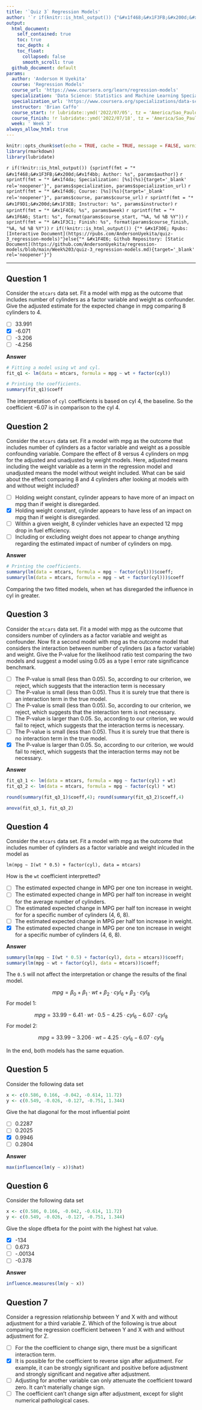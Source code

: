 ```yaml
---
title: '`Quiz 3` Regression Models'
author: '`r if(knitr::is_html_output()) {"&#x1f468;&#x1F3FB;&#x200d;&#x1f4bb; Anderson H Uyekita"} else {NULL}`'
output:
  html_document:
    self_contained: true
    toc: true
    toc_depth: 4
    toc_float:
      collapsed: false
      smooth_scroll: true
  github_document: default
params:
  author: 'Anderson H Uyekita'
  course: 'Regression Models'
  course_url: 'https://www.coursera.org/learn/regression-models'
  specialization: 'Data Science: Statistics and Machine Learning Specialization'
  specialization_url: 'https://www.coursera.org/specializations/data-science-statistics-machine-learning'
  instructor: 'Brian Caffo'
  course_start: !r lubridate::ymd('2022/07/05', tz = 'America/Sao_Paulo')
  course_finish: !r lubridate::ymd('2022/07/18', tz = 'America/Sao_Paulo')
  week: ' Week 3'
always_allow_html: true
---
```


```r
knitr::opts_chunk$set(echo = TRUE, cache = TRUE, message = FALSE, warning = FALSE)
library(rmarkdown)
library(lubridate)
```

`r if(!knitr::is_html_output()) {sprintf(fmt = "* &#x1f468;&#x1F3FB;&#x200d;&#x1f4bb; Author: %s", params$author)}`
`r sprintf(fmt = "* &#x1f4da; Specialization: [%s](%s){target='_blank' rel='noopener'}", params$specialization, params$specialization_url)`
`r sprintf(fmt = "* &#x1f4d6; Course: [%s](%s){target='_blank' rel='noopener'}", params$course, params$course_url)`
    `r sprintf(fmt = "* &#x1F9D1;&#x200d;&#x1F3EB; Instructor: %s", params$instructor)`
`r sprintf(fmt = "* &#x1F4C6; %s", params$week)`
    `r sprintf(fmt = "* &#x1F6A6; Start: %s", format(params$course_start, "%A, %d %B %Y"))`
    `r sprintf(fmt = "* &#x1F3C1; Finish: %s", format(params$course_finish, "%A, %d %B %Y"))`
`r if(!knitr::is_html_output()) {"* &#x1F30E; Rpubs: [Interactive Document](https://rpubs.com/AndersonUyekita/quiz-3_regression-models)"}else{"* &#x1F4E6; Github Repository: [Static Document](https://github.com/AndersonUyekita/regression-models/blob/main/Week%203/quiz-3_regression-models.md){target='_blank' rel='noopener'}"}`

--------------------------------------------------------------------------------

## Question 1

Consider the `mtcars` data set. Fit a model with mpg as the outcome that includes number of cylinders as a factor variable and weight as confounder. Give the adjusted estimate for the expected change in mpg comparing 8 cylinders to 4.

- [ ] 33.991
- [x] -6.071
- [ ] -3.206
- [ ] -4.256

**Answer**

```r
# Fitting a model using wt and cyl.
fit_q1 <- lm(data = mtcars, formula = mpg ~ wt + factor(cyl))

# Printing the coefficients.
summary(fit_q1)$coeff
```

The interpretation of `cyl` coefficients is based on cyl 4, the baseline. So the coefficient -6.07 is in comparison to the cyl 4.

## Question 2

Consider the `mtcars` data set. Fit a model with mpg as the outcome that includes number of cylinders as a factor variable and weight as a possible confounding variable. Compare the effect of 8 versus 4 cylinders on mpg for the adjusted and unadjusted by weight models.  Here, adjusted means including the weight variable as a term in the regression model and unadjusted means the model without weight included. What can be said about the effect comparing 8 and 4 cylinders after looking at models with and without weight included?

- [ ] Holding weight constant, cylinder appears to have more of an impact on mpg than if weight is disregarded.
- [x] Holding weight constant, cylinder appears to have less of an impact on mpg than if weight is disregarded. 
- [ ] Within a given weight, 8 cylinder vehicles have an expected 12 mpg drop in fuel efficiency.
- [ ] Including or excluding weight does not appear to change anything regarding the estimated impact of number of cylinders on mpg.

**Answer**

```r
# Printing the coefficients.
summary(lm(data = mtcars, formula = mpg ~ factor(cyl)))$coeff;
summary(lm(data = mtcars, formula = mpg ~ wt + factor(cyl)))$coeff
```

Comparing the two fitted models, when wt has disregarded the influence in cyl in greater.

## Question 3

Consider the `mtcars` data set. Fit a model with mpg as the outcome that considers number of cylinders as a factor variable and weight as confounder. Now fit a second model with mpg as the outcome model that considers the interaction between number of cylinders (as a factor variable) and weight. Give the P-value for the likelihood ratio test comparing the two models and suggest a model using 0.05 as a type I error rate significance benchmark.

- [ ] The P-value is small (less than 0.05). So, according to our criterion, we reject, which suggests that the interaction term is necessary 
- [ ] The P-value is small (less than 0.05). Thus it is surely true that there is an interaction term in the true model.
- [ ] The P-value is small (less than 0.05). So, according to our criterion, we reject, which suggests that the interaction term is not necessary. 
- [ ] The P-value is larger than 0.05. So, according to our criterion, we would fail to reject, which suggests that the interaction terms is necessary.
- [ ] The P-value is small (less than 0.05). Thus it is surely true that there is no interaction term in the true model.
- [x] The P-value is larger than 0.05. So, according to our criterion, we would fail to reject, which suggests that the interaction terms may not be necessary.

**Answer**

```r
fit_q3_1 <- lm(data = mtcars, formula = mpg ~ factor(cyl) + wt)
fit_q3_2 <- lm(data = mtcars, formula = mpg ~ factor(cyl) * wt)

round(summary(fit_q3_1)$coeff,4); round(summary(fit_q3_2)$coeff,4)

anova(fit_q3_1, fit_q3_2)
```

## Question 4

Consider the `mtcars` data set. Fit a model with mpg as the outcome that includes number of cylinders as a factor variable and weight inlcuded in the model as

```
lm(mpg ~ I(wt * 0.5) + factor(cyl), data = mtcars)
```

How is the `wt` coefficient interpretted?

- [ ] The estimated expected change in MPG per one ton increase in weight.
- [ ] The estimated expected change in MPG per half ton increase in weight for the average number of cylinders.
- [ ] The estimated expected change in MPG per half ton increase in weight for for a specific number of cylinders (4, 6, 8).
- [ ] The estimated expected change in MPG per half ton increase in weight.
- [x] The estimated expected change in MPG per one ton increase in weight for a specific number of cylinders (4, 6, 8).

**Answer**

```r
summary(lm(mpg ~ I(wt * 0.5) + factor(cyl), data = mtcars))$coeff;
summary(lm(mpg ~ wt + factor(cyl), data = mtcars))$coeff;
```

The `0.5` will not affect the interpretation or change the results of the final model.

$$mpg = \beta_0 + \beta_1 \cdot wt + \beta_2 \cdot cyl_6 + \beta_3 \cdot cyl_8$$
For model 1:

$$mpg = 33.99 -6.41 \cdot wt \cdot 0.5 -4.25 \cdot cyl_6 -6.07 \cdot cyl_8$$
For model 2:

$$mpg = 33.99 -3.206 \cdot wt -4.25 \cdot cyl_6 -6.07 \cdot cyl_8$$

In the end, both models has the same equation.

## Question 5

Consider the following data set

```r
x <- c(0.586, 0.166, -0.042, -0.614, 11.72)
y <- c(0.549, -0.026, -0.127, -0.751, 1.344)
```

Give the hat diagonal for the most influential point

- [ ] 0.2287
- [ ] 0.2025
- [x] 0.9946
- [ ] 0.2804

**Answer**

```r
max(influence(lm(y ~ x))$hat)
```

## Question 6

Consider the following data set

```r
x <- c(0.586, 0.166, -0.042, -0.614, 11.72)
y <- c(0.549, -0.026, -0.127, -0.751, 1.344)
```

Give the slope dfbeta for the point with the highest hat value.

- [x] -134
- [ ] 0.673
- [ ] -.00134
- [ ] -0.378

**Answer**

```r
influence.measures(lm(y ~ x))
```

## Question 7

Consider a regression relationship between Y and X with and without adjustment for a third variable Z. Which of the following is true about comparing the regression coefficient between Y and X with and without adjustment for Z.

- [ ] For the the coefficient to change sign, there must be a significant interaction term.
- [x] It is possible for the coefficient to reverse sign after adjustment. For example, it can be strongly significant and positive before adjustment and strongly significant and negative after adjustment.
- [ ] Adjusting for another variable can only attenuate the coefficient toward zero. It can't materially change sign.
- [ ] The coefficient can't change sign after adjustment, except for slight numerical pathological cases. 
